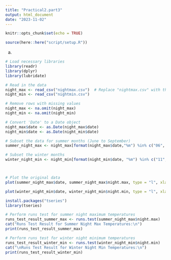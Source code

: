 ```yaml
---
title: "Practical2.part3"
output: html_document
date: "2023-11-02"
---
```


```r
knitr::opts_chunk$set(echo = TRUE)
```

```r
source(here::here("script/setup.R"))
```
a)
```r

# Load necessary libraries
library(readr)
library(dplyr)
library(lubridate)

# Read in the data
night_max <- read_csv("nightmax.csv")  # Replace "nightmax.csv" with the actual file name
night_min <- read_csv("nightmin.csv")

# Remove rows with missing values
night_max <- na.omit(night_max)
night_min <- na.omit(night_min)

# Convert 'Date' to a Date object
night_max$date <- as.Date(night_max$date)
night_min$date <- as.Date(night_min$date)

# Subset the data for summer months (June to September)
summer_night_max <- night_max[format(night_max$date,"%m") %in% c("06", "07", "08", "09"), ] 

# Subset the winter months
winter_night_min <- night_min[format(night_min$date, "%m") %in% c("11", "12", "01", "02"), ]



# Plot the original data
plot(summer_night_max$date, summer_night_max$night.max, type = "l", xlab = "Date", ylab = "Night Max Temperature", main = "Summer Night Max Temperatures")

plot(winter_night_min$date, winter_night_min$night.min, type = "l", xlab = "Date", ylab = "Night Min Temperature", main = "Winter Night Min Temperatures")

```

```r
install.packages("tseries")
library(tseries)

# Perform runs test for summer night maximum temperatures
runs_test_result_summer_max <- runs.test(summer_night_max$night.max)
cat("Runs Test Result for Summer Night Max Temperatures:\n")
print(runs_test_result_summer_max)

# Perform runs test for winter night minimum temperatures
runs_test_result_winter_min <- runs.test(winter_night_min$night.min)
cat("\nRuns Test Result for Winter Night Min Temperatures:\n")
print(runs_test_result_winter_min)

```


